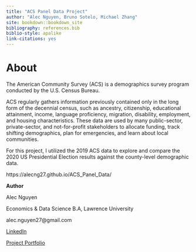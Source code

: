 ```yaml
--- 
title: "ACS Panel Data Project"
author: "Alec Nguyen, Bruno Sotelo, Michael Zhang"
site: bookdown::bookdown_site
bibliography: references.bib
biblio-style: apalike
link-citations: yes
---
```


# About {-}

The American Community Survey (ACS) is a demographics survey program conducted by the U.S. Census Bureau. 

ACS regularly gathers information previously contained only in the long form of the decennial census, such as ancestry, citizenship, educational attainment, income, language proficiency, migration, disability, employment, and housing characteristics. These data are used by many public-sector, private-sector, and not-for-profit stakeholders to allocate funding, track shifting demographics, plan for emergencies, and learn about local communities.

For this project, I utilized the 2019 ACS data to explore and compare the 2020 US Presidential Election results against the county-level demographic data.

https://alecng27.github.io/ACS_Panel_Data/

**Author**

Alec Nguyen

Economics & Data Science B.A, Lawrence University

alec.nguyen27@gmail.com

[LinkedIn](https://www.linkedin.com/in/alec-nguyen-about/)

[Project Portfolio](https://alecng27.github.io/Project_Portfolio/)


